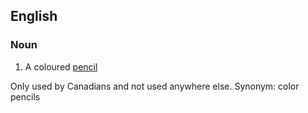 ==English==

===Noun===
{{en-noun}}

# {{Canada}} A coloured [[pencil]]
Only used by Canadians and not used anywhere else. 
Synonym: color pencils